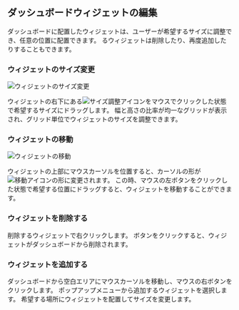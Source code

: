 ## ダッシュボードウィジェットの編集

ダッシュボードに配置したウィジェットは、ユーザーが希望するサイズに調整でき、任意の位置に配置できます。 るウィジェットは削除したり、再度追加したりすることもできます。

### ウィジェットのサイズ変更

<InDoc product="postgresql,mysql,redis,mongodb,oracle-pro,oracle,altibase,cubrid,mssql,db2,sapase">

![ウィジェットのサイズ変更](/img/db-dashboard-widget-resize.png)

</InDoc>

ウィジェットの右下にある![サイズ調整アイコン](/img/ic-widget-size.svg)をマウスでクリックした状態で希望するサイズにドラッグします。 幅と高さの比率が均一なグリッドが表示され、グリッド単位でウィジェットのサイズを調整できます。

### ウィジェットの移動

<InDoc product="postgresql,mysql,redis,mongodb,oracle-pro,oracle,altibase,cubrid,mssql,db2,sapase">

![ウィジェットの移動](/img/db-dashboard-widget-move.png)

</InDoc>

ウィジェットの上部にマウスカーソルを位置すると、カーソルの形が![移動アイコン](/img/ic-move-pointer.svg)の形に変更されます。 この時、マウスの左ボタンをクリックした状態で希望する位置にドラッグすると、ウィジェットを移動することができます。

### ウィジェットを削除する

<InDoc product="postgresql,mysql,redis,mongodb,oracle-pro,oracle,altibase,cubrid,mssql,db2,sapase">

<ImgLang img='db-dashboard-widget-remove.png' desc='ウィジェット削除' />

</InDoc>

削除するウィジェットで右クリックします。 <Cmdname sid="delete" className="uitext" />ボタンをクリックすると、ウィジェットがダッシュボードから削除されます。

### ウィジェットを追加する

<InDoc product="postgresql,mysql,redis,mongodb,oracle-pro,oracle,altibase,cubrid,mssql,db2,sapase"><ImgLang img="db-dashboard-widget-add.png" desc="ウィジェットを追加する" /></InDoc>

ダッシュボードから空白エリアにマウスカーソルを移動し、マウスの右ボタンをクリックします。 ポップアップメニューから追加するウィジェットを選択します。 希望する場所にウィジェットを配置してサイズを変更します。
